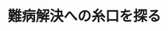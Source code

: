 ﻿---
title: "難病解決への糸口を探る"
category: "生命理工学院"
vol: 68
interviewee: "一瀬 宏"
url: "http://www.bh4.bio.titech.ac.jp/"
tags: ["科学","合成","物質","細胞","機構"]
pdf: "68-7-ichise.pdf"
career: ""
pdfurl: "68-7-ichise/68-7-ichise.pdf"
preface: "近年、脳科学の研究が盛んになってきている。脳機能の障害により起こる病気の原因は多岐に渡るが、そのひとつに神経伝達物質の異常が挙げられる。神経伝達物質は、神経細胞間の連絡に重要な役割を果たしている。神経伝達物質の合成や分泌に異常があると、脳が正常に働かなくなり、身体をうまく動かせなくなる場合がある。本稿では、パーキンソン病などの難病の原因となる神経伝達物質について、その生合成の調節機構に関する、一瀬宏教授が行っている研究を紹介していく。"
---
